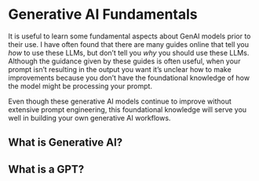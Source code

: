 # Generative AI Fundamentals {#sec-preparation .unnumbered}


It is useful to learn some fundamental aspects about GenAI models prior to their use. I have often found that there are many guides online that tell you _how_ to use these LLMs, but don't tell you _why_ you should use these LLMs. Although the guidance given by these guides is often useful, when your prompt isn't resulting in the output you want it's unclear how to make improvements because you don't have the foundational knowledge of how the model might be processing your prompt.

Even though these generative AI models continue to improve without extensive prompt engineering, this foundational knowledge will serve you well in building your own generative AI workflows.

## What is Generative AI? 

## What is a GPT?

